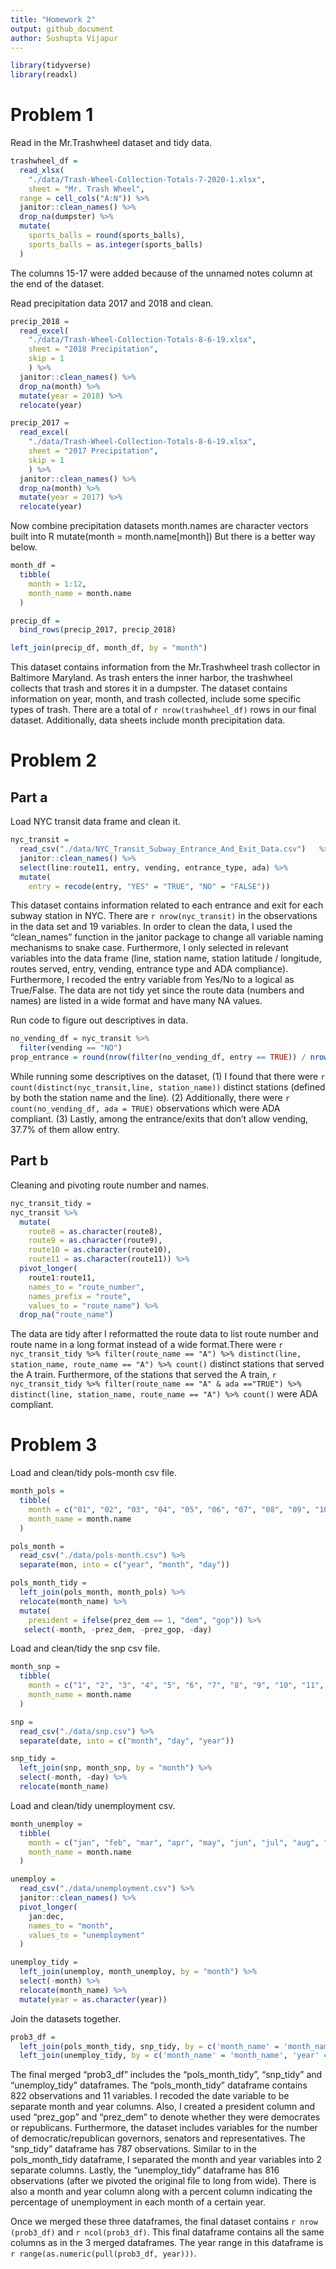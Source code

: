 ```yaml
---
title: "Homework 2"
output: github_document
author: Sushupta Vijapur
---
```

```r
library(tidyverse)
library(readxl)
```

# Problem 1

Read in the Mr.Trashwheel dataset and tidy data.

```r
trashwheel_df = 
  read_xlsx(
    "./data/Trash-Wheel-Collection-Totals-7-2020-1.xlsx",
    sheet = "Mr. Trash Wheel",
  range = cell_cols("A:N")) %>% 
  janitor::clean_names() %>% 
  drop_na(dumpster) %>% 
  mutate(
    sports_balls = round(sports_balls),
    sports_balls = as.integer(sports_balls)
  )
```
The columns 15-17 were added because of the unnamed notes column at the end of the dataset.

Read precipitation data 2017 and 2018 and clean.

```r
precip_2018 = 
  read_excel(
    "./data/Trash-Wheel-Collection-Totals-8-6-19.xlsx",
    sheet = "2018 Precipitation",
    skip = 1
    ) %>% 
  janitor::clean_names() %>% 
  drop_na(month) %>% 
  mutate(year = 2018) %>% 
  relocate(year)

precip_2017 = 
  read_excel(
    "./data/Trash-Wheel-Collection-Totals-8-6-19.xlsx",
    sheet = "2017 Precipitation",
    skip = 1
    ) %>% 
  janitor::clean_names() %>% 
  drop_na(month) %>% 
  mutate(year = 2017) %>% 
  relocate(year)
```

Now combine precipitation datasets
month.names are character vectors built into R
   mutate(month = month.name[month])
   But there is a better way below.
```r
month_df = 
  tibble(
    month = 1:12,
    month_name = month.name
  )

precip_df = 
  bind_rows(precip_2017, precip_2018)

left_join(precip_df, month_df, by = "month")
```

This dataset contains information from the Mr.Trashwheel trash collector in Baltimore Maryland. As trash enters the inner harbor, the trashwheel collects that trash and stores it in a dumpster. The dataset contains information on year, month, and trash collected, include some specific types of trash. There are a total of `r nrow(trashwheel_df)` rows in our final dataset. Additionally, data sheets include month precipitation data. 

# Problem 2

## Part a

Load NYC transit data frame and clean it. 

```r
nyc_transit = 
  read_csv("./data/NYC_Transit_Subway_Entrance_And_Exit_Data.csv")   %>%
  janitor::clean_names() %>% 
  select(line:route11, entry, vending, entrance_type, ada) %>% 
  mutate(
    entry = recode(entry, "YES" = "TRUE", "NO" = "FALSE"))
```

This dataset contains information related to each entrance and exit for each subway station in NYC. There are `r nrow(nyc_transit)` in the observations in the data set and 19 variables. In order to clean the data, I used the "clean_names" function in the janitor package to change all variable naming mechanisms to snake case. Furthermore, I only selected in relevant variables into the data frame (line, station name, station latitude / longitude, routes served, entry, vending, entrance type and ADA compliance). Furthermore, I recoded the entry variable from Yes/No to a logical as True/False. The data are not tidy yet since the route data (numbers and names) are listed in a wide format and have many NA values.

Run code to figure out descriptives in data.

```r
no_vending_df = nyc_transit %>% 
  filter(vending == "NO")
prop_entrance = round(nrow(filter(no_vending_df, entry == TRUE)) / nrow(no_vending_df),3)


```

While running some descriptives on the dataset, (1) I found that there were `r count(distinct(nyc_transit,line, station_name))` distinct stations (defined by both the station name and the line). (2) Additionally,  there were `r count(no_vending_df, ada = TRUE)` observations which were ADA compliant. (3) Lastly, among the entrance/exits that don't allow vending, 37.7% of them allow entry.

## Part b

Cleaning and pivoting route number and names.

```r
nyc_transit_tidy = 
nyc_transit %>% 
  mutate(
    route8 = as.character(route8),
    route9 = as.character(route9),
    route10 = as.character(route10),
    route11 = as.character(route11)) %>% 
  pivot_longer(
    route1:route11,
    names_to = "route_number",
    names_prefix = "route",
    values_to = "route_name") %>% 
  drop_na("route_name")

```

The data are tidy after I reformatted the route data to list route number and route name in a long format instead of a wide format.There were `r nyc_transit_tidy %>% filter(route_name == "A") %>% distinct(line, station_name, route_name == "A") %>% count()` distinct stations that served the A train. Furthermore, of the stations that served the A train, `r nyc_transit_tidy %>% filter(route_name == "A" & ada =="TRUE") %>% distinct(line, station_name, route_name == "A") %>% count()` were ADA compliant.


# Problem 3

Load and clean/tidy pols-month csv file.

```r
month_pols = 
  tibble(
    month = c("01", "02", "03", "04", "05", "06", "07", "08", "09", "10", "11", "12"),
    month_name = month.name
  )

pols_month = 
  read_csv("./data/pols-month.csv") %>% 
  separate(mon, into = c("year", "month", "day"))

pols_month_tidy =
  left_join(pols_month, month_pols) %>% 
  relocate(month_name) %>%
  mutate(
    president = ifelse(prez_dem == 1, "dem", "gop")) %>% 
   select(-month, -prez_dem, -prez_gop, -day)
```

Load and clean/tidy the snp csv file.

```r
month_snp = 
  tibble(
    month = c("1", "2", "3", "4", "5", "6", "7", "8", "9", "10", "11", "12"),
    month_name = month.name
  )

snp = 
  read_csv("./data/snp.csv") %>% 
  separate(date, into = c("month", "day", "year"))

snp_tidy = 
  left_join(snp, month_snp, by = "month") %>% 
  select(-month, -day) %>% 
  relocate(month_name)
```

Load and clean/tidy unemployment csv.

```r
month_unemploy = 
  tibble(
    month = c("jan", "feb", "mar", "apr", "may", "jun", "jul", "aug", "sep", "oct", "nov", "dec"),
    month_name = month.name
  )

unemploy = 
  read_csv("./data/unemployment.csv") %>% 
  janitor::clean_names() %>%
  pivot_longer(
    jan:dec,
    names_to = "month",
    values_to = "unemployment"
  ) 

unemploy_tidy = 
  left_join(unemploy, month_unemploy, by = "month") %>% 
  select(-month) %>% 
  relocate(month_name) %>% 
  mutate(year = as.character(year))
```

Join the datasets together. 

```r
prob3_df = 
  left_join(pols_month_tidy, snp_tidy, by = c('month_name' = 'month_name', 'year' = 'year')) %>% 
  left_join(unemploy_tidy, by = c('month_name' = 'month_name', 'year' = 'year'))
```

The final merged "prob3_df" includes the "pols_month_tidy", "snp_tidy" and "unemploy_tidy" dataframes. The "pols_month_tidy" dataframe contains 822 observations and 11 variables. I recoded the date variable to be separate month and year columns. Also, I created a president column and used "prez_gop" and "prez_dem" to denote whether they were democrates or republicans. Furthermore, the dataset includes variables for the number of democratic/republican governors, senators and representatives. The "snp_tidy" dataframe has 787 observations. Similar to in the pols_month_tidy dataframe, I separated the month and year variables into 2 separate columns. Lastly, the "unemploy_tidy" dataframe has 816 observations (after we pivoted the original file to long from wide). There is also a month and year column along with a percent column indicating the percentage of unemployment in each month of a certain year. 

Once we merged these three dataframes, the final dataset contains `r nrow (prob3_df)` and `r ncol(prob3_df)`. This final dataframe contains all the same columns as in the 3 merged dataframes. The year range in this dataframe is `r range(as.numeric(pull(prob3_df, year)))`.


